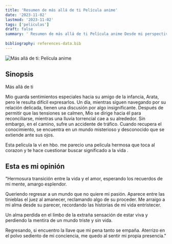 ```yaml
---
title: 'Resumen de más allá de ti Película anime'
date: '2023-11-02'
lastmod: '2023-11-02'
tags: ['peliculas']
draft: false
summary: ' Resumen de más allá de ti Película anime Desde mi perspectiva'
 
bibliography: references-data.bib
---
```

![Más allá de ti: Película anime](/static/images/peli.jpg)
## Sinopsis

Más allá de ti

Mio guarda sentimientos especiales hacia su amigo de la infancia, Arata, pero le resulta difícil expresarlos. Un día, mientras siguen navegando por su relación delicada, tienen una discusión por algo insignificante. Después de permitir que las tensiones se calmen, Mio se dirige hacia él para reconciliarse, mientras una lluvia torrencial cae a su alrededor. Sin embargo, en el camino, sufre un accidente de tráfico. Cuando recupera el conocimiento, se encuentra en un mundo misterioso y desconocido que se extiende ante sus ojos.

Esta pelicula la vi en hbo. me parecio una pelicula hermosa que toca al corazon y te hace cuestionar buscar significado a la vida .

## Esta es mi opinión 

 

"Hermosura transición entre la vida y el amor, esperando los recuerdos de mi mente, amargo esplendor.

Queriendo regresar a un mundo que no quiere mi pasión. Aparece entre las tinieblas el juez al amanecer, reclamando algo de su proceder. Me arraigo a mi alma desde su parecer, recordando las historias de mi vida entristecer.

Un alma perdida en el limbo de la extraña sensación de estar viva y perdiendo la mentira de un mundo triste y sin vida.

Regresando, si encuentro la llave que mi pena tanto se empaña. Aterrizo en el polvo sediento de mi conciencia, me quedo al sentir mi propia presencia."



 